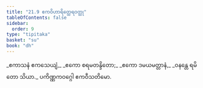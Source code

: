 ```yaml
---
title: "21.9 ဧကဝိဟာရိတ္ထေရဝတ္ထု"
tableOfContents: false
sidebar:
  order: 9
type: "tipitaka"
basket: "su"
book: "dh"
---
```



<DynamicBreadcrumb />

<Division number="305" book="dh">

<Paragraph number="328" type="verses" book="dh">
_ဧကာသနံ ဧကသေယျံ,_  
_ဧကော စရမတန္ဒိတော;_  
_ဧကော ဒမယမတ္တာနံ,_  
_ဝနန္တေ ရမိတော သိယာ._  


</Paragraph>
</Division>

<Paragraph number="329" type="center" book="dh">
ပကိဏ္ဏကဝဂ္ဂေါ ဧကဝီသတိမော.
</Paragraph>